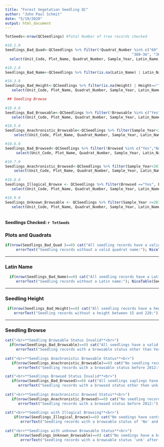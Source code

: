 ```yaml
---
title: "Forest Vegetation Seedling QC"
author: "John Paul Schmit"
date: "5/19/2020"
output: html_document
---
```



```r
TotSeeds<-nrow(QCSeedlings) #Total Number of tree records checked

#10.1.0
Seedlings_Bad_Quad<-QCSeedlings %>% filter(!Quadrat_Number %in% c("60", "180", "300", "120-3m", "120-8m", "120-13m", "240-3m", "240-8m", "240-13m",
                                                          "360-3m", "360-8m", "360-13m")) %>% 
  select(Unit_Code, Plot_Name, Quadrat_Number, Sample_Year, Latin_Name, Height)

#10.2.0
Seedlings_Bad_Name<-QCSeedlings %>% filter(is.na(Latin_Name) | Latin_Name == "")

#10.3.0
Seedlings_Bad_Height<-QCSeedlings %>% filter(is.na(Height) | Height=="" | Height<15 | Height>220) %>%
   select(Unit_Code, Plot_Name, Quadrat_Number, Sample_Year, Latin_Name, Height)

 ## Seedling Browse
 
#10.4.0
Seedlings_Bad_Browsable<-QCSeedlings %>% filter(!Browsable %in% c("Yes","No", "unk") ) %>%
   select(Unit_Code, Plot_Name, Quadrat_Number, Sample_Year, Latin_Name, Browsable, Browsed)

#10.5.0
Seedlings_Anachronistic_Browsable<-QCSeedlings %>% filter(Sample_Year<2012 & Browsable != "unk" ) %>%
    select(Unit_Code, Plot_Name, Quadrat_Number, Sample_Year, Latin_Name, Browsable, Browsed)

#10.6.0
Seedlings_Bad_Browsed<-QCSeedlings %>% filter(!Browsed %in% c("Yes","No", "unk") ) %>%
     select(Unit_Code, Plot_Name, Quadrat_Number, Sample_Year, Latin_Name, Browsable, Browsed)

#10.7.0
Seedlings_Anachronistic_Browsed<-QCSeedlings %>% filter(Sample_Year<2012 & Browsed != "unk" ) %>%
    select(Unit_Code, Plot_Name, Quadrat_Number, Sample_Year, Latin_Name, Browsable, Browsed)
 
#10.8.0
Seedlings_Illogical_Browse <- QCSeedlings %>% filter(Browsed =="Yes", Browsable == "No") %>%
   select(Unit_Code, Plot_Name, Quadrat_Number, Sample_Year, Latin_Name, Browsable, Browsed)

#10.9.0
Seedlings_Unknown_Browsable <- QCSeedlings %>% filter(Sample_Year >=2012, Browsable == "unk") %>%
   select(Unit_Code, Plot_Name, Quadrat_Number, Sample_Year, Latin_Name, Browsable, Browsed)
 
```


#### **Seedlings Checked:** `r TotSeeds` ####

### Plots and Quadrats

```r
if(nrow(Seedlings_Bad_Quad )==0) cat("All seedling records have a valid quadrat name.<br>") else {
     errorText("Seedling records without a valid quadrat name:"); NiceTable(Seedlings_Bad_Quad)}
```

---

### Latin Name

```r

  if(nrow(Seedlings_Bad_Name)==0) cat("All seedling records have a Latin name.<br>") else {
     errorText("Seedling records without a Latin name:"); NiceTable(Seedlings_Bad_Name)}

```

---

### Seedling Height
```r

 if(nrow(Seedlings_Bad_Height)==0) cat("All seedling records have a hegiht between 15 and 220 cm.<br>") else {
    errorText("Seedling records without a height between 15 and 220:"); NiceTable(Seedlings_Bad_Height)}

```

---

### Seedling Browse

```r
 
cat("<br>**Seedling Browsable Status Invalid**<br>") 
  if(nrow(Seedlings_Bad_Browsable)==0) cat("All seedlings have a valid browsable status.<br>") else {
     errorText("Seedling records with a browsable status other than Yes, No, or unk:"); NiceTable(Seedlings_Bad_Browsable)}
  
cat("<br>**Seedlings Anachronistic Browsable Status**<br>") 
   if(nrow(Seedlings_Anachronistic_Browsable)==0) cat("No seedling records have a browsable status before 2012.<br>") else {
      errorText("Seedling records with a browsable status before 2012:"); NiceTable(Seedlings_Anachronistic_Browsable)}

cat("<br>**Seedlings Browsed Status Invalid**<br>") 
   if(nrow(Seedlings_Bad_Browsed)==0) cat("All seedlings saplings have a valid browsed status.<br>") else {
      errorText("Seedling records with a browsed status other than unk, Yes, or No:"); NiceTable(Seedlings_Bad_Browsed)}
    
cat("<br>**Seedlings Anachronistic Browsed Status**<br>") 
   if(nrow(Seedlings_Anachronistic_Browsed)==0) cat("No seedling records have a browsed status before 2012.<br>") else {
      errorText("Seedling records with a browsed status before 2012:"); NiceTable(Seedlings_Anachronistic_Browsed)}
 
cat("<br>**Seedlings with Illogical Browsing**<br>")
    if(nrow(Seedlings_Illogical_Browse)==0) cat("No seedings have contradictory browsable and browsed status.<br>") else {
       errorText("Seedling records with a browsable status of 'No' and browsed status of 'Yes':"); NiceTable(Seedlings_Illogical_Browse)}
  
cat("<br>**Seedlings with unknown Browsable Status**<br>")
    if(nrow(Seedlings_Unknown_Browsable)==0) cat("No seedings have a browsable status of 'unk' after 2011.<br>") else {
       errorText("Seedling records with a browsable status 'unk' after 2011:"); NiceTable(Seedlings_Unknown_Browsable)}

```



